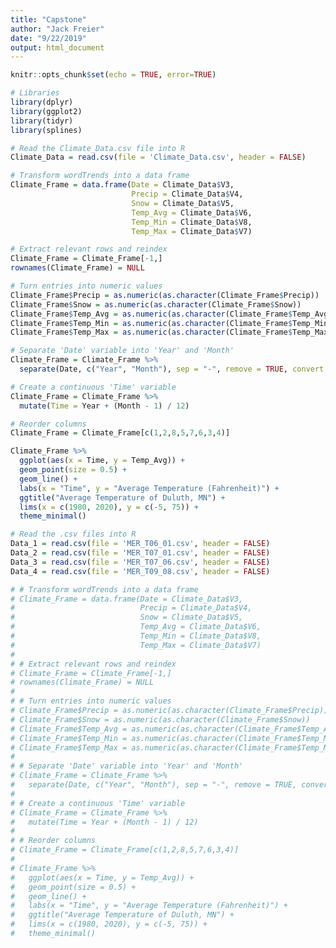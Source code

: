 ```yaml
---
title: "Capstone"
author: "Jack Freier"
date: "9/22/2019"
output: html_document
---
```


```r
knitr::opts_chunk$set(echo = TRUE, error=TRUE)
```

```r
# Libraries
library(dplyr)
library(ggplot2)
library(tidyr)
library(splines)
```

```r
# Read the Climate_Data.csv file into R
Climate_Data = read.csv(file = 'Climate_Data.csv', header = FALSE)

# Transform wordTrends into a data frame
Climate_Frame = data.frame(Date = Climate_Data$V3,
                           Precip = Climate_Data$V4,
                           Snow = Climate_Data$V5,
                           Temp_Avg = Climate_Data$V6,
                           Temp_Min = Climate_Data$V8,
                           Temp_Max = Climate_Data$V7)

# Extract relevant rows and reindex
Climate_Frame = Climate_Frame[-1,]
rownames(Climate_Frame) = NULL

# Turn entries into numeric values
Climate_Frame$Precip = as.numeric(as.character(Climate_Frame$Precip))
Climate_Frame$Snow = as.numeric(as.character(Climate_Frame$Snow))
Climate_Frame$Temp_Avg = as.numeric(as.character(Climate_Frame$Temp_Avg))
Climate_Frame$Temp_Min = as.numeric(as.character(Climate_Frame$Temp_Min))
Climate_Frame$Temp_Max = as.numeric(as.character(Climate_Frame$Temp_Max))

# Separate 'Date' variable into 'Year' and 'Month'
Climate_Frame = Climate_Frame %>%
  separate(Date, c("Year", "Month"), sep = "-", remove = TRUE, convert = TRUE)

# Create a continuous 'Time' variable
Climate_Frame = Climate_Frame %>%
  mutate(Time = Year + (Month - 1) / 12)

# Reorder columns
Climate_Frame = Climate_Frame[c(1,2,8,5,7,6,3,4)]

Climate_Frame %>%
  ggplot(aes(x = Time, y = Temp_Avg)) +
  geom_point(size = 0.5) +
  geom_line() +
  labs(x = "Time", y = "Average Temperature (Fahrenheit)") +
  ggtitle("Average Temperature of Duluth, MN") +
  lims(x = c(1980, 2020), y = c(-5, 75)) +
  theme_minimal()
```


```r
# Read the .csv files into R
Data_1 = read.csv(file = 'MER_T06_01.csv', header = FALSE)
Data_2 = read.csv(file = 'MER_T07_01.csv', header = FALSE)
Data_3 = read.csv(file = 'MER_T07_06.csv', header = FALSE)
Data_4 = read.csv(file = 'MER_T09_08.csv', header = FALSE)

# # Transform wordTrends into a data frame
# Climate_Frame = data.frame(Date = Climate_Data$V3,
#                            Precip = Climate_Data$V4,
#                            Snow = Climate_Data$V5,
#                            Temp_Avg = Climate_Data$V6,
#                            Temp_Min = Climate_Data$V8,
#                            Temp_Max = Climate_Data$V7)
# 
# # Extract relevant rows and reindex
# Climate_Frame = Climate_Frame[-1,]
# rownames(Climate_Frame) = NULL
# 
# # Turn entries into numeric values
# Climate_Frame$Precip = as.numeric(as.character(Climate_Frame$Precip))
# Climate_Frame$Snow = as.numeric(as.character(Climate_Frame$Snow))
# Climate_Frame$Temp_Avg = as.numeric(as.character(Climate_Frame$Temp_Avg))
# Climate_Frame$Temp_Min = as.numeric(as.character(Climate_Frame$Temp_Min))
# Climate_Frame$Temp_Max = as.numeric(as.character(Climate_Frame$Temp_Max))
# 
# # Separate 'Date' variable into 'Year' and 'Month'
# Climate_Frame = Climate_Frame %>%
#   separate(Date, c("Year", "Month"), sep = "-", remove = TRUE, convert = TRUE)
# 
# # Create a continuous 'Time' variable
# Climate_Frame = Climate_Frame %>%
#   mutate(Time = Year + (Month - 1) / 12)
# 
# # Reorder columns
# Climate_Frame = Climate_Frame[c(1,2,8,5,7,6,3,4)]
# 
# Climate_Frame %>%
#   ggplot(aes(x = Time, y = Temp_Avg)) +
#   geom_point(size = 0.5) +
#   geom_line() +
#   labs(x = "Time", y = "Average Temperature (Fahrenheit)") +
#   ggtitle("Average Temperature of Duluth, MN") +
#   lims(x = c(1980, 2020), y = c(-5, 75)) +
#   theme_minimal()
```
